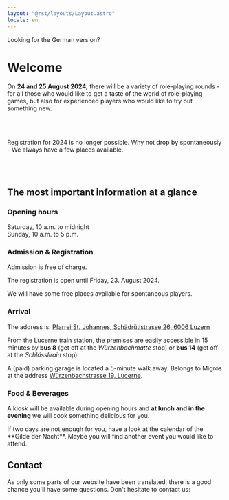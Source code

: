 ```yaml
---
layout: "@rst/layouts/Layout.astro"
locale: en
---
```



<Box type="success" link="/" linkLabel="go back to the German website">
  Looking for the German version?
</Box>

# Welcome

On **24 and 25 August 2024,** there will be a variety of role-playing rounds - for all those who would like to get a taste of the world of role-playing games, but also for experienced players who would like to try out something new.

<ButtonLink link="/programm" label="show me the program" /> 

<br/>
<br/>

<Box>
  <p>
    Registration for 2024 is no longer possible. Why not drop by spontaneously -
    We always have a few places available.  
  </p>
</Box>

<br/>
<br/>

## The most important information at a glance

### Opening hours

Saturday, 10 a.m. to midnight \
Sunday, 10 a.m. to 5 p.m.

### Admission & Registration

Admission is free of charge.

The registration is open until Friday, 23. August 2024.

We will have some free places available for spontaneous players.

### Arrival

The address is: [Pfarrei St. Johannes, Schädrütistrasse 26, 6006 Luzern](https://www.google.com/maps/place/Katholische+Pfarrei+St.+Johannes+Luzern+-+W%C3%BCrzenbach/@47.0557335,8.3467125,18z/data=!4m5!3m4!1s0x478ffbe4a1717e11:0x63ba1cf90c4e4c46!8m2!3d47.055803!4d8.3448403)

From the Lucerne train station, the premises are easily accessible in 15 minutes by **bus 8** (get off at the _Würzenbachmatte_ stop) or **bus 14** (get off at the _Schlösslirain_ stop).

A (paid) parking garage is located a 5-minute walk away. Belongs to Migros at the address [Würzenbachstrasse 19, Lucerne](https://www.google.com/maps/place/Migros+Supermarkt/@47.0548083,8.3433408,18.5z/data=!4m5!3m4!1s0x478ffb4e3b438fcf:0x44bae0889972cca5!8m2!3d47.0550141!4d8.3437071).

### Food & Beverages

A kiosk will be available during opening hours and **at lunch and in the evening** we will cook something delicious for you.

<Box type="success" link="https://gildedernacht.ch/en/#calendar" linkLabel="to the Gilde der Nacht calendar">
  If two days are not enough for you, have a look at the calendar of the **Gilde der Nacht**. Maybe you will find another event you would like to attend.
</Box>

## Contact

As only some parts of our website have been translated, there is a good chance you'll have some questions. Don't hesitate to contact us:

<ContactForm category="rollenspieltage" language="en" />
